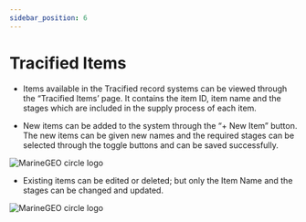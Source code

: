 ```yaml
---
sidebar_position: 6
---
```


# Tracified Items


<ObsoleteDoc></ObsoleteDoc>

- Items available in the Tracified record systems can be viewed through the “Tracified Items’ page. It contains the item ID, item name and the stages which are included in the supply process of each item.

- New items can be added to the system through the “+ New Item” button. The new items can be given new names and the required stages can be selected through the toggle buttons and can be saved successfully.

![MarineGEO circle logo](../../static/img/trcItems1.png "MarineGEO logo")

- Existing items can be edited or deleted; but only the Item Name and the stages can be changed and updated.

![MarineGEO circle logo](../../static/img/trcItems2.png "MarineGEO logo")

<DocsRating pageName="Tracified Items" />
